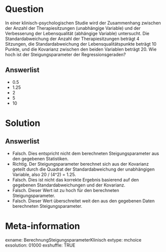 Question
========

In einer klinisch-psychologischen Studie wird der Zusammenhang zwischen der Anzahl der Therapiesitzungen (unabhängige Variable) und der Verbesserung der Lebensqualität (abhängige Variable) untersucht. Die Standardabweichung der Anzahl der Therapiesitzungen beträgt 4 Sitzungen, die Standardabweichung der Lebensqualitätspunkte beträgt 10 Punkte, und die Kovarianz zwischen den beiden Variablen beträgt 20. Wie hoch ist der Steigungsparameter der Regressionsgeraden?

Answerlist
----------

* 0.5
* 1.25
* 2
* 5
* 10

Solution
========

Answerlist
----------

* Falsch. Dies entspricht nicht dem berechneten Steigungsparameter aus den gegebenen Statistiken.
* Richtig. Der Steigungsparameter berechnet sich aus der Kovarianz geteilt durch die Quadrat der Standardabweichung der unabhängigen Variable, also 20 / (4^2) = 1.25.
* Falsch. Dies ist nicht das korrekte Ergebnis basierend auf den gegebenen Standardabweichungen und der Kovarianz.
* Falsch. Dieser Wert ist zu hoch für den berechneten Steigungsparameter.
* Falsch. Dieser Wert überschreitet weit den aus den gegebenen Daten berechneten Steigungsparameter.

Meta-information
================
exname: BerechnungSteigungsparameterKlinisch
extype: mchoice 
exsolution: 01000
exshuffle: TRUE
